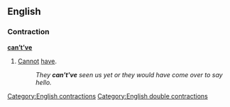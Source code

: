 ==English==

===Contraction===
'''[[can]][['t|’t]][['ve|’ve]]'''

# {{non-standard}} [[cannot|Cannot]] [[have]].
#: ''They '''can't've''' seen us yet or they would have come over to say hello.''

[[Category:English contractions]]
[[Category:English double contractions]]